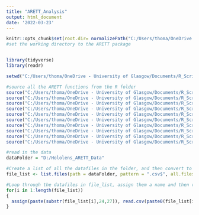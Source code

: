 ```yaml
---
title: "ARETT_Analysis"
output: html_document
date: '2022-03-23'
---
```


```r
knitr::opts_chunk$set(root.dir= normalizePath("C:/Users/thoma/OneDrive - University of Glasgow/Documents/R/ARETT-R-Package-master/R"))
#set the working directory to the ARETT package



```

```r
library(tidyverse)
library(readr)

setwd("C:/Users/thoma/OneDrive - University of Glasgow/Documents/R_Scripts/ARETT-R-Package-master/R/")
```


```r

#source all the ARETT functions from the R folder
source("C:/Users/thoma/OneDrive - University of Glasgow/Documents/R_Scripts/ARETT-R-Package-master/R/calculate_velocity.R")
source("C:/Users/thoma/OneDrive - University of Glasgow/Documents/R_Scripts/ARETT-R-Package-master/R/classify_iaoi.R")
source("C:/Users/thoma/OneDrive - University of Glasgow/Documents/R_Scripts/ARETT-R-Package-master/R/classify_idt.R")
source("C:/Users/thoma/OneDrive - University of Glasgow/Documents/R_Scripts/ARETT-R-Package-master/R/classify_ivt.R")
source("C:/Users/thoma/OneDrive - University of Glasgow/Documents/R_Scripts/ARETT-R-Package-master/R/discard_short_fixations.R")
source("C:/Users/thoma/OneDrive - University of Glasgow/Documents/R_Scripts/ARETT-R-Package-master/R/gap_fill.R")
source("C:/Users/thoma/OneDrive - University of Glasgow/Documents/R_Scripts/ARETT-R-Package-master/R/merge_fixations_iaoi.R")
source("C:/Users/thoma/OneDrive - University of Glasgow/Documents/R_Scripts/ARETT-R-Package-master/R/merge_fixations_idt.R")
source("C:/Users/thoma/OneDrive - University of Glasgow/Documents/R_Scripts/ARETT-R-Package-master/R/merge_fixations_ivt.R")
source("C:/Users/thoma/OneDrive - University of Glasgow/Documents/R_Scripts/ARETT-R-Package-master/R/noise_reduction.R")


```


```r

#read in the data
dataFolder = "D:/Hololens_ARETT_Data"

#Create a list of all the datafiles in the folder, and then convert to a list object - needs full names for the file path
file_list <- list.files(path = dataFolder, pattern = ".csv$", all.files = TRUE, full.names = TRUE, recursive = TRUE)

#Loop through the datafiles in file_list, assign them a name and then read them in
for(i in 1:length(file_list))
{
  assign(paste(substr(file_list[i],24,27)), read.csv(paste0(file_list[i])))
}

```


